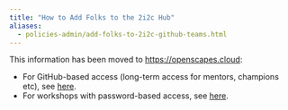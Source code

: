 ```yaml
---
title: "How to Add Folks to the 2i2c Hub"
aliases: 
  - policies-admin/add-folks-to-2i2c-github-teams.html
---
```


This information has been moved to <https://openscapes.cloud>:

- For GitHub-based access (long-term access for mentors, champions etc), see [here](https://openscapes.cloud/github-access.html).
- For workshops with password-based access, see [here](https://openscapes.cloud/password-access.html).

